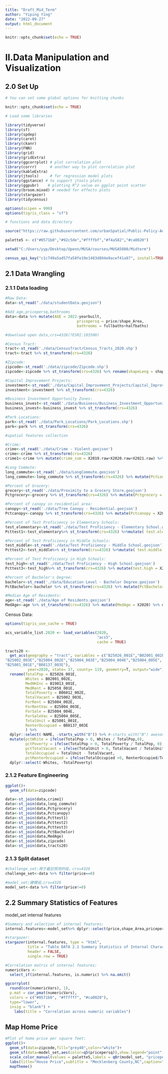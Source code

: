 ---
title: "Draft_Mid_Term"
author: "Yiping Ying"
date: "2022-09-27"
output: html_document
---

```{r setup, include=FALSE}
knitr::opts_chunk$set(echo = TRUE)
```

# II.Data Manipulation and Visualization

## 2.0 Set Up
```{r load_packages, include=FALSE}

# You can set some global options for knitting chunks

knitr::opts_chunk$set(echo = TRUE)

# Load some libraries

library(tidyverse)
library(sf)
library(spdep)
library(caret)
library(ckanr)
library(FNN)
library(grid)
library(gridExtra)
library(ggcorrplot) # plot correlation plot
library(corrr)      # another way to plot correlation plot
library(kableExtra)
library(jtools)     # for regression model plots
library(ggstance) # to support jtools plots
library(ggpubr)    # plotting R^2 value on ggplot point scatter
library(broom.mixed) # needed for effects plots
library(stargazer)
library(tidycensus)

options(scipen = 999)
options(tigris_class = "sf")

# functions and data directory

source("https://raw.githubusercontent.com/urbanSpatial/Public-Policy-Analytics-Landing/master/functions.r")

palette5 <- c("#0571b0","#92c5de","#ffffbf","#f4a582","#ca0020")
```

```{r set_directory,include=FALSE}
setwd("C:/Users/yyp/Desktop/Upenn/MUSA/courses/MUSA5080/Midterm")
```

```{r load_key, warning = FALSE,message=FALSE}
census_api_key("c1c749a5ad57fa58fe19e1403d894e9acef41a97", install=TRUE,overwrite = TRUE)
```
## 2.1 Data Wrangling

### 2.1.1 Data loading
```{r raw_data}
#Raw Data:
data<-st_read("./data/studentData.geojson")

#Add age,pricepersq,bathrooms
data<-data %>% mutate(AGE = 2022-yearbuilt,
                                pricepersq = price/shape_Area,
                                bathrooms = fullbaths+halfbaths)
```

```{r download_data,warning=FALSE,message=FALSE}
#download open data,crs=4326(?ESRI:103500)

#Census Tract:
tract<-st_read('./data/CensusTract/Census_Tracts_2020.shp')
tract<-tract %>% st_transform(crs=4326)

#Zipcode:
zipcode<-st_read('./data/zipcode/Zipcode.shp')
zipcode<-zipcode %>% st_transform(crs=4326) %>% rename(shapeLeng = shape_Leng,shapeArea = shape_Area) %>% dplyr::select(zip,po_name,shapeLeng,shapeArea)

#Capital Improvement Projects:
investment<-st_read('./data/Capital_Improvement_Projects/Capital_Improvement_Projects.shp')
investment<-investment %>% st_transform(crs=4326)

#Business Investment Opportunity Zones:
business_invest<-st_read('./data/Business/Business_Investment_Opportunity_Zones.shp')
business_invest<-business_invest %>% st_transform(crs=4326)

#Park Locations:
park<-st_read('./data/Park_Locations/Park_Locations.shp')
park<-park %>% st_transform(crs=4326)
```

```{r neighborhood_effects_factor_and_clean}
#spatial features collection

#Crime:
crime<-st_read('./data/Crime - Violent.geojson')
crime<-crime %>% st_transform(crs=4326)
crime1<-crime %>% mutate(crime_sum = X2019.raw+X2020.raw+X2021.raw) %>%  dplyr::select(crime_sum) 

#Long Commute:
long_commute<-st_read('./data/LongCommute.geojson')
long_commute<-long_commute %>% st_transform(crs=4326) %>% mutate(PctLongCommute = X2020) %>%  dplyr::select(PctLongCommute)

#Percent of Grocery:
grocery<-st_read('./data/Proximity to a Grocery Store.geojson')
Pctgrocery<-grocery %>% st_transform(crs=4326) %>% mutate(Pctgrocery = X2021) %>%  dplyr::select(Pctgrocery)

#Percent of canopy in residential area:
canopy<-st_read('./data/Tree Canopy - Residential.geojson')
Pctcanopy<-canopy %>% st_transform(crs=4326) %>% mutate(Pctcanopy = X2012) %>% dplyr::select(Pctcanopy)

#Percent of Test Proficiency in Elementary Schools:
test_elementary<-st_read('./data/Test Proficiency - Elementary School.geojson')
Pcttest1<-test_elementary%>% st_transform(crs=4326) %>%mutate( test.elementary = X2019) %>% dplyr::select(test.elementary)

#Percent of Test Proficiency in Middle Schools:
test_middle<-st_read('./data/Test Proficiency - Middle School.geojson')
Pcttest2<-test_middle%>% st_transform(crs=4326) %>%mutate( test.middle = X2019) %>% dplyr::select(test.middle)

#Percent of Test Proficiency in High Schools:
test_high<-st_read('./data/Test Proficiency - High School.geojson')
Pcttest3<-test_high%>% st_transform(crs=4326) %>% mutate(test.high = X2019) %>% dplyr::select(test.high)

#Percent of Bachelor's Degree:
bachelor<-st_read('./data/Education Level - Bachelor Degree.geojson')
PctBachelor<-bachelor %>% st_transform(crs=4326) %>% mutate(PctBachelor = X2020) %>% dplyr::select(PctBachelor)

#Median Age of Residents:
age<-st_read('./data/Age of Residents.geojson')
MedAge<-age %>% st_transform(crs=4326) %>% mutate(MedAge = X2020) %>% dplyr::select(MedAge)
```

Census Data:
```{r census_data,include=FALSE}
options(tigris_use_cache = TRUE)

acs_variable_list.2020 <- load_variables(2020, 
                                         "acs5", 
                                         cache = TRUE)

tracts20 <- 
  get_acs(geography = "tract", variables = c("B25026_001E","B02001_002E", "B19013_001E","B25058_001E","B06012_002E",                            
"B25002_003E","B25004_002E","B25004_003E","B25004_004E","B25004_005E",
"B25001_001E","B08137_003E"), 
          year=2020, state= 37, county= 119, geometry=T, output="wide")%>% st_transform(crs=4326) %>%
  rename(TotalPop = B25026_001E, 
         Whites = B02001_002E,
         MedHHInc = B19013_001E, 
         MedRent = B25058_001E,
         TotalPoverty = B06012_002E,
         TotalVacant = B25002_003E,
         ForRent = B25004_002E,
         ForRentVac = B25004_003E,
         ForSale = B25004_004E,
         ForSaleVac = B25004_005E,
         TotalUnit = B25001_001E,
         RenterOccupied = B08137_003E
         ) %>%
  dplyr::select(-NAME, -starts_with("B")) %>% #-starts_with("B") awesome!
  mutate(pctWhite = ifelse(TotalPop > 0, Whites / TotalPop,0),
         pctPoverty = ifelse(TotalPop > 0, TotalPoverty / TotalPop, 0),
         pctTotalVacant = ifelse(TotalUnit > 0, TotalVacant / TotalUnit * 100, 0),
         TotalOccupied = TotalUnit - TotalVacant,
         pctRenterOccupied = ifelse(TotalOccupied >0, RenterOccupied/TotalOccupied, 0)) %>%
  dplyr::select(-Whites, -TotalPoverty) 
```

### 2.1.2 Feature Engineering

```{r}
ggplot()+
  geom_sf(data=zipcode)
```

```{r data_left_join}
data<-st_join(data,crime1)
data<-st_join(data,long_commute)
data<-st_join(data,Pctgrocery)
data<-st_join(data,Pctcanopy)
data<-st_join(data,Pcttest1)
data<-st_join(data,Pcttest2)
data<-st_join(data,Pcttest3)
data<-st_join(data,PctBachelor)
data<-st_join(data,MedAge)
data<-st_join(data,zipcode)
data<-st_join(data,tracts20)
```

### 2.1.3 Split dataset
```{r challenge_set}
#challenge_set:用于最后预测的组，crs=4326
challenge_set<-data %>% filter(price==0)
```

```{r model_set}
#model_set:建模组,crs=4326
model_set<-data %>% filter(price!=0)
```

## 2.2 Summary Statistics of Features

model_set internal features
```{r summary_internal_features}
#Summary and selection of internal features:
internal.features<-model_set%>% dplyr::select(price,shape_Area,pricepersq,AGE,heatedarea,numfirepla,fullbaths,halfbaths,bedrooms,units) %>% st_drop_geometry()

#stargazer:
stargazer(internal.features, type = "html", 
          title = "Table DATA 2.1 Summary Statistics of Internal Characteristics ",
          header = FALSE,
          single.row = TRUE)
```

```{r internal_feature_correlation_matrix}
#Correlation matrix of internal features:
numericVars <- 
  select_if(internal.features, is.numeric) %>% na.omit()

ggcorrplot(
  round(cor(numericVars), 1), 
  p.mat = cor_pmat(numericVars),
  colors = c("#0571b0", "#ffffff", "#ca0020"),
  type="lower",
  insig = "blank") +  
    labs(title = "Correlation across numeric variables") 
```

## Map Home Price
```{r plot_home_price}
#Plot of home price per square feet:
ggplot()+
  geom_sf(data=zipcode,fill="grey40",color="white")+
  geom_sf(data=model_set,aes(color=q5(pricepersq)),show.legend="point",size=.75)+
  scale_color_manual(values = palette5,labels = qBr(model_set, "pricepersq"),name = "House Price\nPer Square Feet\n(Quintile Breaks)")+
  labs(title="House Price",subtitle = "Mecklenberg County,NC",caption="Figure1.1")+
  mapTheme()
```
